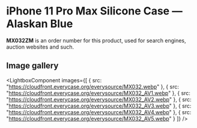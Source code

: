 
# iPhone 11 Pro Max Silicone Case — Alaskan Blue

<Callout type='info' emoji='👉🏻'>**MX032ZM** is an order number for this product, used for search engines, auction websites and such.</Callout>

## Image gallery

<LightboxComponent
    images={[
      {
        src: "https://cloudfront.everycase.org/everysource/MX032.webp"
      },
      {
        src: "https://cloudfront.everycase.org/everysource/MX032_AV1.webp"
      },
      {
        src: "https://cloudfront.everycase.org/everysource/MX032_AV2.webp"
      },
      {
        src: "https://cloudfront.everycase.org/everysource/MX032_AV3.webp"
      },
      {
        src: "https://cloudfront.everycase.org/everysource/MX032_AV4.webp"
      },
      {
        src: "https://cloudfront.everycase.org/everysource/MX032_AV5.webp"
      }
    ]}
  />
